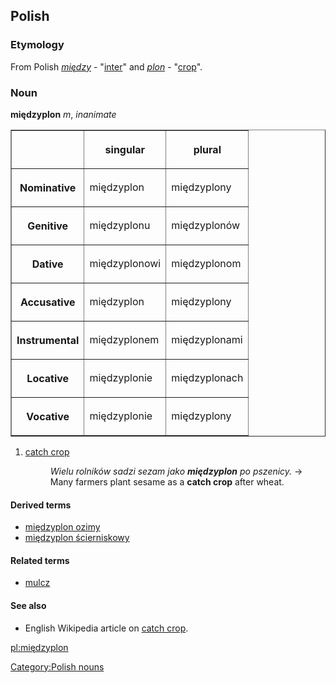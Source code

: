 ==Polish==

===Etymology===
From Polish ''[[między]]'' - "[[inter]]" and ''[[plon]]'' - "[[crop]]".

===Noun===
'''międzyplon''' ''m'', ''inanimate'' 

<table border=1>
<tr><th><th>singular<th>plural</tr>
<tr><th>Nominative<td>międzyplon<td>międzyplony</tr>
<tr><th>Genitive<td>międzyplonu<td>międzyplonów</tr>
<tr><th>Dative<td>międzyplonowi<td>międzyplonom</tr>
<tr><th>Accusative<td>międzyplon<td>międzyplony</tr>
<tr><th>Instrumental<td>międzyplonem<td>międzyplonami</tr>
<tr><th>Locative<td>międzyplonie<td>międzyplonach</tr>
<tr><th>Vocative<td>międzyplonie<td>międzyplony</tr>
</table>

# [[catch crop]]
#: ''Wielu rolników sadzi sezam jako '''międzyplon''' po pszenicy.'' → Many farmers plant sesame as a '''catch crop''' after wheat.

====Derived terms====
*[[międzyplon ozimy]]
*[[międzyplon ścierniskowy]]

====Related terms====
*[[mulcz]]

====See also====
*English Wikipedia article on [[w:catch crop|catch crop]].

[[Category:Polish nouns]]

[[pl:międzyplon]]